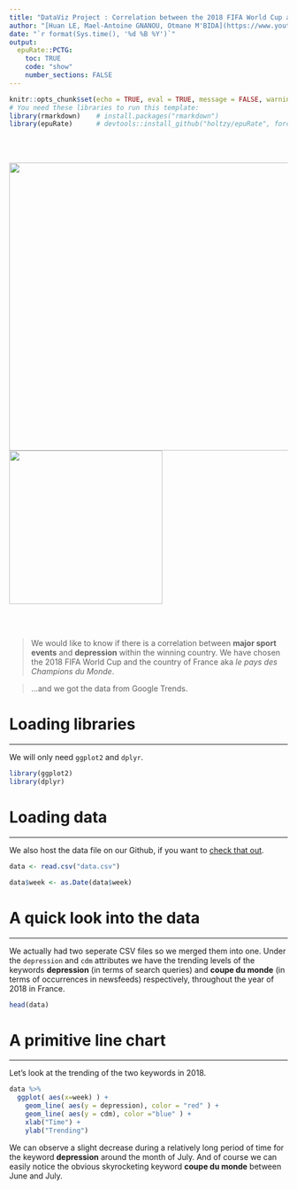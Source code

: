 ```yaml
---
title: "DataViz Project : Correlation between the 2018 FIFA World Cup and depression"
author: "[Huan LE, Mael-Antoine GNANOU, Otmane M'BIDA](https://www.youtube.com/watch?v=dQw4w9WgXcQ)"
date: "`r format(Sys.time(), '%d %B %Y')`"
output:
  epuRate::PCTG:
    toc: TRUE
    code: "show"
    number_sections: FALSE
---
```


```r
knitr::opts_chunk$set(echo = TRUE, eval = TRUE, message = FALSE, warning = FALSE, fig.align='center')
# You need these libraries to run this template:
library(rmarkdown)    # install.packages("rmarkdown") 
library(epuRate)      # devtools::install_github("holtzy/epuRate", force=TRUE)
```

<br><br>

![](cdm.jpg){width=520px} ![](depression.jpg){width=277px}

<br><br>

>We would like to know if there is a correlation between **major sport events** and **depression** within the winning country. We have chosen the 2018 FIFA World Cup and the country of France aka *le pays des Champions du Monde*.

>...and we got the data from Google Trends.



# Loading libraries
***
We will only need `ggplot2` and `dplyr`.

```r
library(ggplot2)
library(dplyr)
```




# Loading data
***
We also host the data file on our Github, if you want to [check that out](https://github.com/huanlebui/DataVizProject/blob/master/data.csv).

```r
data <- read.csv("data.csv")

data$week <- as.Date(data$week)

```



# A quick look into the data
***
We actually had two seperate CSV files so we merged them into one. Under the `depression` and `cdm` attributes we have the trending levels of the keywords **depression** (in terms of search queries) and **coupe du monde** (in terms of occurrences in newsfeeds) respectively, throughout the year of 2018 in France.

```r
head(data)
```



# A primitive line chart
***
Let's look at the trending of the two keywords in 2018.

```r
data %>%
  ggplot( aes(x=week) ) +
    geom_line( aes(y = depression), color = "red" ) +
    geom_line( aes(y = cdm), color ="blue" ) +
    xlab("Time") +
    ylab("Trending")

```


We can observe a slight decrease during a relatively long period of time for the keyword **depression** around the month of July. And of course we can easily notice the obvious skyrocketing keyword **coupe du monde** between June and July.
